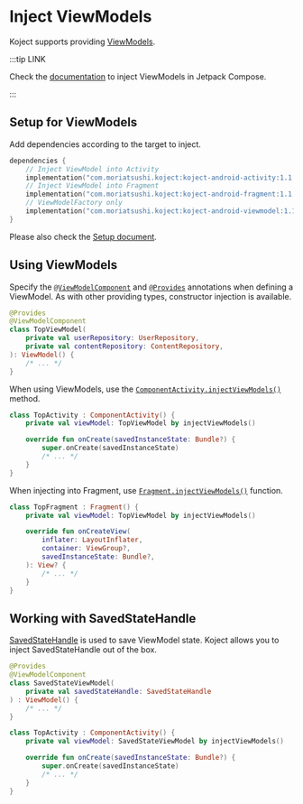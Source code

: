 # Inject ViewModels
Koject supports providing [ViewModels](https://developer.android.com/reference/androidx/lifecycle/ViewModel).

:::tip LINK

Check the [documentation](/docs/compose/viewmodel) to inject ViewModels in Jetpack Compose.

:::

## Setup for ViewModels
Add dependencies according to the target to inject.

```kotlin
dependencies {
    // Inject ViewModel into Activity
    implementation("com.moriatsushi.koject:koject-android-activity:1.1.0-alpha03")
    // Inject ViewModel into Fragment
    implementation("com.moriatsushi.koject:koject-android-fragment:1.1.0-alpha03")
    // ViewModelFactory only
    implementation("com.moriatsushi.koject:koject-android-viewmodel:1.1.0-alpha03")
}
```

Please also check the [Setup document](/docs/setup).

## Using ViewModels
Specify the <a href="/api/android/viewmodel/com.moriatsushi.koject.android.viewmodel/-view-model-component/index.html" target="_blank">`@ViewModelComponent`</a> and <a href="/api/core/com.moriatsushi.koject/-provides/index.html" target="_blank">`@Provides`</a> annotations when defining a ViewModel.
As with other providing types, constructor injection is available.

```kotlin
@Provides
@ViewModelComponent
class TopViewModel(
    private val userRepository: UserRepository,
    private val contentRepository: ContentRepository,
): ViewModel() {
    /* ... */
}
```

When using ViewModels, use the <a href="/api/android/activity/com.moriatsushi.koject.android.activity/inject-view-models.html" target="_blank">`ComponentActivity.injectViewModels()`</a> method.

```kotlin
class TopActivity : ComponentActivity() {
    private val viewModel: TopViewModel by injectViewModels()

    override fun onCreate(savedInstanceState: Bundle?) {
        super.onCreate(savedInstanceState)
        /* ... */
    }
}
```

When injecting into Fragment, use <a href="/api/android/fragment/com.moriatsushi.koject.android.fragment/inject-view-models.html" target="_blank">`Fragment.injectViewModels()`</a> function.

```kotlin
class TopFragment : Fragment() {
    private val viewModel: TopViewModel by injectViewModels()

    override fun onCreateView(
        inflater: LayoutInflater,
        container: ViewGroup?,
        savedInstanceState: Bundle?,
    ): View? {
        /* ... */
    }
}
```

## Working with SavedStateHandle
[SavedStateHandle](https://developer.android.com/reference/androidx/lifecycle/SavedStateHandle) is used to save ViewModel state.
Koject allows you to inject SavedStateHandle out of the box.
```kotlin
@Provides
@ViewModelComponent
class SavedStateViewModel(
    private val savedStateHandle: SavedStateHandle
) : ViewModel() {
    /* ... */
}
```
```kotlin
class TopActivity : ComponentActivity() {
    private val viewModel: SavedStateViewModel by injectViewModels()

    override fun onCreate(savedInstanceState: Bundle?) {
        super.onCreate(savedInstanceState)
        /* ... */
    }
}
```
